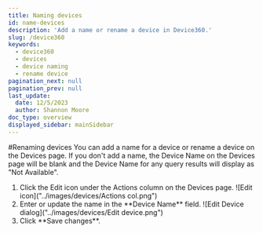 ```yaml
---
title: Naming devices
id: name-devices
description: 'Add a name or rename a device in Device360.'
slug: /device360
keywords:
  - device360
  - devices
  - device naming
  - rename device
pagination_next: null
pagination_prev: null
last_update:
  date: 12/5/2023
  author: Shannon Moore
doc_type: overview
displayed_sidebar: mainSidebar
---
```

#Renaming devices
You can add a name for a device or rename a device on the Devices page. If you don't add a name, the Device Name on the Devices page will be blank and the Device Name for any query results will display as "Not Available". 
<ol>
<li>Click the Edit icon under the Actions column on the Devices page. 
 ![Edit icon]("../images/devices/Actions col.png")
</li>
<li> Enter or update the name in the **Device Name** field. 
 ![Edit Device dialog]("../images/devices/Edit device.png")
</li>
<li> Click **Save changes**. 
</li>
</ol>